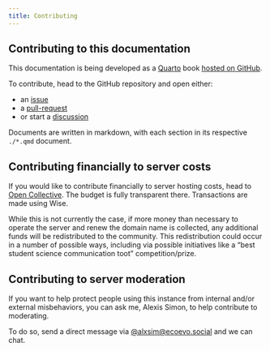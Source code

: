 ```yaml
---
title: Contributing
---
```


## Contributing to this documentation

This documentation is being developed as a [Quarto](https://quarto.org) book [hosted on GitHub](https://github.com/alxsimon/ecoevo.social-docs).

To contribute, head to the GitHub repository and open either:

* an [issue](https://github.com/alxsimon/ecoevo.social-docs/issues)
* a [pull-request](https://github.com/alxsimon/ecoevo.social-docs/pulls)
* or start a [discussion](https://github.com/alxsimon/ecoevo.social-docs/discussions)

Documents are written in markdown, with each section in its respective `./*.qmd` document.

## Contributing financially to server costs

If you would like to contribute financially to server hosting costs,
head to [Open Collective](https://opencollective.com/ecoevosocial).
The budget is fully transparent there. Transactions are made using Wise.

While this is not currently the case, if more money than necessary to operate the server and renew the domain name
is collected, any additional funds will be redistributed to the community. This redistribution could occur in a number of possible ways,
including via possible initiatives like a "best student science communication toot" competition/prize.

## Contributing to server moderation

If you want to help protect people using this instance from internal and/or external misbehaviors,
you can ask me, Alexis Simon, to help contribute to moderating.

To do so, send a direct message via [@alxsim@ecoevo.social](https://ecoevo.social/@alxsim) and we can chat.
